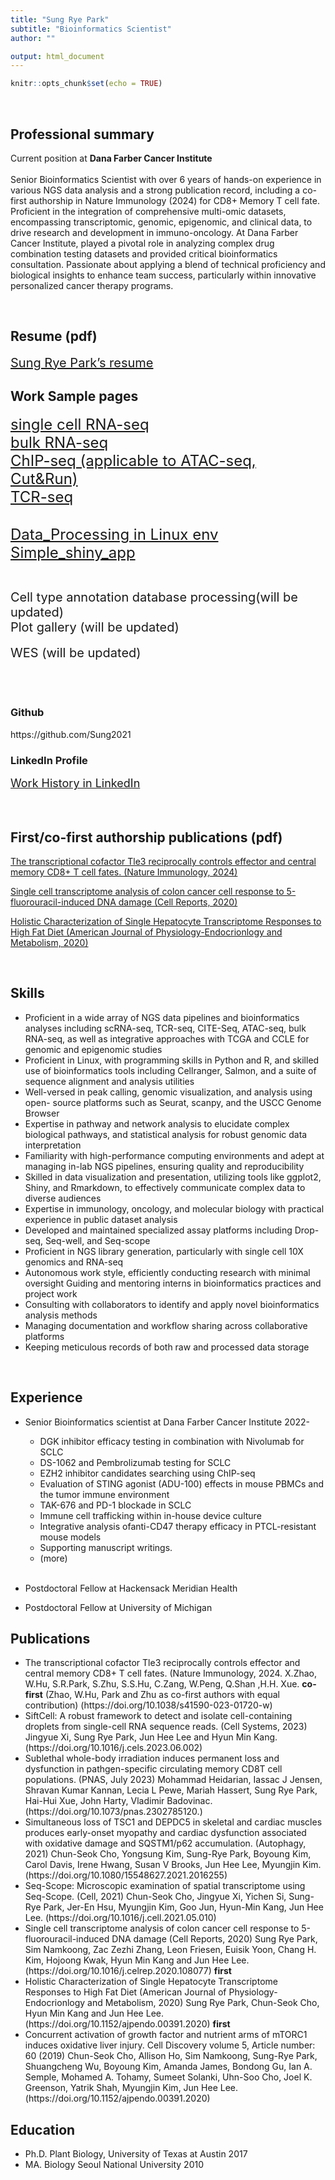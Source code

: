 ```yaml
---
title: "Sung Rye Park"
subtitle: "Bioinformatics Scientist"
author: ""

output: html_document
---
```


```r
knitr::opts_chunk$set(echo = TRUE)
```
<br>

## Professional summary  

Current position at  **Dana Farber Cancer Institute**  
<br>
Senior Bioinformatics Scientist with over 6 years of hands-on experience in various NGS data analysis and a strong publication record, including a co-first authorship in Nature Immunology (2024) for CD8+ Memory T cell fate. Proficient in the integration of comprehensive multi-omic datasets, encompassing transcriptomic, genomic, epigenomic, and clinical data, to drive research and development in immuno-oncology. At Dana Farber Cancer Institute, played a pivotal role in analyzing complex drug combination testing datasets and provided critical bioinformatics consultation. Passionate about applying a blend of technical proficiency and biological insights to enhance team success, particularly within innovative personalized cancer therapy programs.    

<br>

## Resume (pdf)   
<a href="info/resume/SungRyePark_resume2405.pdf" style="font-size: 20px;">Sung Rye Park's resume</a><br>


## Work Sample pages  

<a href="samplePages/scRNAseq.html" style="font-size: 24px;">single cell RNA-seq</a><br>
<a href="samplePages/RNAseq.html" style="font-size: 24px;">bulk RNA-seq</a><br>
<a href="samplePages/ChIP_seq.html" style="font-size: 24px;">ChIP-seq (applicable to ATAC-seq, Cut&Run)</a><br>
<a href="samplePages/TCR_seq.html" style="font-size: 24px;">TCR-seq</a><br>


<br>
<a href="etc/Data_Processing.html" style="font-size: 24px;">Data_Processing in Linux env</a><br>
<a href="samplePages/Simple_RShiny_app_gene_gene_scatterplot.html" style="font-size: 24px;">Simple_shiny_app</a><br>

<br>


<span style="font-size: 20px;">Cell type annotation database processing(will be updated)</span><br> 
<span style="font-size: 20px;">Plot gallery (will be updated) </span><br>  
<span style="font-size: 20px;">WES (will be updated)</span><br>
<br>
<br><br>


### Github   
https://github.com/Sung2021 

### LinkedIn Profile   

<a href="https://www.linkedin.com/in/sung-rye-park-8a130098/" style="font-size: 18px;">Work History in LinkedIn</a><br>
<br><br>

## First/co-first authorship publications (pdf)  

<a href="info/papers/NI_Sung_s41590-023-01720-w_reduced_size2.pdf" style="font-size: 14px;">The transcriptional cofactor Tle3 reciprocally controls effector and central memory CD8+ T cell fates. (Nature Immunology, 2024)</a><br>

<a href="info/papers/CellReports.2020.Sung_reduced_size2.pdf" style="font-size: 14px;">Single cell transcriptome analysis of colon cancer cell response to 5-fluorouracil-induced DNA damage (Cell Reports, 2020)</a><br>

<a href="info/papers/American_Journal_of_Physiology.2020.Sung_reduced_size.pdf" style="font-size: 14px;">Holistic Characterization of Single Hepatocyte Transcriptome Responses to High Fat Diet (American Journal of Physiology-Endocrionlogy and Metabolism, 2020)</a><br>



<br>

## Skills 
* Proficient in a wide array of NGS data pipelines and bioinformatics analyses including scRNA-seq, TCR-seq, CITE-Seq, ATAC-seq, bulk RNA-seq, as well as integrative approaches with TCGA and CCLE for genomic and epigenomic studies 
* Proficient in Linux, with programming skills in Python and R, and skilled use of bioinformatics tools including Cellranger, Salmon, and a suite of sequence alignment and analysis utilities 
* Well-versed in peak calling, genomic visualization, and analysis using open- source platforms such as Seurat, scanpy, and the USCC Genome Browser
* Expertise in pathway and network analysis to elucidate complex biological pathways, and statistical analysis for robust genomic data interpretation
* Familiarity with high-performance computing environments and adept at managing in-lab NGS pipelines, ensuring quality and reproducibility 
* Skilled in data visualization and presentation, utilizing tools like ggplot2, Shiny, and Rmarkdown, to effectively communicate complex data to diverse audiences 
* Expertise in immunology, oncology, and molecular biology with practical experience in public dataset analysis 
* Developed and maintained specialized assay platforms including Drop-seq, Seq-well, and Seq-scope
* Proficient in NGS library generation, particularly with single cell 10X genomics and RNA-seq
* Autonomous work style, efficiently conducting research with minimal oversight
Guiding and mentoring interns in bioinformatics practices and project work
* Consulting with collaborators to identify and apply novel bioinformatics analysis methods
* Managing documentation and workflow sharing across collaborative platforms
* Keeping meticulous records of both raw and processed data storage

<br>

## Experience
* Senior Bioinformatics scientist at Dana Farber Cancer Institute 2022-  

  - DGK inhibitor efficacy testing in combination with Nivolumab for SCLC     
  - DS-1062 and Pembrolizumab testing for SCLC   
  - EZH2 inhibitor candidates searching using ChIP-seq   
  - Evaluation of STING agonist (ADU-100) effects in mouse PBMCs and the tumor immune environment   
  - TAK-676 and PD-1 blockade in SCLC   
  - Immune cell trafficking within in-house device culture   
  - Integrative analysis ofanti-CD47 therapy efficacy in PTCL-resistant mouse models   
  - Supporting manuscript writings.  
  - (more)
<br><br>

* Postdoctoral Fellow at Hackensack Meridian Health 
* Postdoctoral Fellow at University of Michigan

## Publications 
* The transcriptional cofactor Tle3 reciprocally controls effector and central memory CD8+ T cell fates. (Nature Immunology, 2024. X.Zhao, W.Hu, S.R.Park, S.Zhu, S.S.Hu, C.Zang, W.Peng, Q.Shan ,H.H. Xue. **co-first** (Zhao, W.Hu, Park and Zhu as co-first authors with equal contribution) (https://doi.org/10.1038/s41590-023-01720-w)
* SiftCell: A robust framework to detect and isolate cell-containing droplets from single-cell RNA sequence reads. (Cell Systems, 2023) Jingyue Xi, Sung Rye Park, Jun Hee Lee and Hyun Min Kang. (https://doi.org/10.1016/j.cels.2023.06.002)
* Sublethal whole-body irradiation induces permanent loss and dysfunction in pathgen-specific circulating memory CD8T cell populations. (PNAS, July 2023) Mohammad Heidarian, Iassac J Jensen, Shravan Kumar Kannan, Lecia L Pewe, Mariah Hassert, Sung Rye Park, Hai-Hui Xue, John Harty, Vladimir Badovinac. (https://doi.org/10.1073/pnas.2302785120.)
* Simultaneous loss of TSC1 and DEPDC5 in skeletal and cardiac muscles produces early-onset myopathy and cardiac dysfunction associated with oxidative damage and SQSTM1/p62 accumulation. (Autophagy, 2021) Chun-Seok Cho, Yongsung Kim, Sung-Rye Park, Boyoung Kim, Carol Davis, Irene Hwang, Susan V Brooks, Jun Hee Lee, Myungjin Kim. (https://doi.org/10.1080/15548627.2021.2016255)
* Seq-Scope: Microscopic examination of spatial transcriptome using Seq-Scope. (Cell, 2021) Chun-Seok Cho, Jingyue Xi, Yichen Si, Sung-Rye Park, Jer-En Hsu, Myungjin Kim, Goo Jun, Hyun-Min Kang, Jun Hee Lee. (https://doi.org/10.1016/j.cell.2021.05.010)
* Single cell transcriptome analysis of colon cancer cell response to 5-fluorouracil-induced DNA damage (Cell Reports, 2020) Sung Rye Park, Sim Namkoong, Zac Zezhi Zhang, Leon Friesen, Euisik Yoon, Chang H. Kim, Hojoong Kwak, Hyun Min Kang and Jun Hee Lee. (https://doi.org/10.1016/j.celrep.2020.108077)  **first**
* Holistic Characterization of Single Hepatocyte Transcriptome Responses to High Fat Diet (American Journal of Physiology-Endocrionlogy and Metabolism, 2020) Sung Rye Park, Chun-Seok Cho, Hyun Min Kang and Jun Hee Lee. (https://doi.org/10.1152/ajpendo.00391.2020)  **first**
* Concurrent activation of growth factor and nutrient arms of mTORC1 induces oxidative liver injury. Cell Discovery volume 5, Article number: 60 (2019) Chun-Seok Cho, Allison Ho, Sim Namkoong, Sung-Rye Park, Shuangcheng Wu, Boyoung Kim, Amanda James, Bondong Gu, Ian A. Semple, Mohamed A. Tohamy, Sumeet Solanki, Uhn-Soo Cho, Joel K. Greenson, Yatrik Shah, Myungjin Kim, Jun Hee Lee. (https://doi.org/10.1152/ajpendo.00391.2020)



## Education
* Ph.D. Plant Biology, University of Texas at Austin 2017
* MA. Biology Seoul National University 2010   

<br><br>
